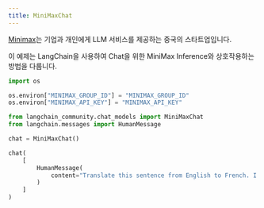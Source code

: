 ```yaml
---
title: MiniMaxChat
---
```


[Minimax](https://api.minimax.chat)는 기업과 개인에게 LLM 서비스를 제공하는 중국의 스타트업입니다.

이 예제는 LangChain을 사용하여 Chat을 위한 MiniMax Inference와 상호작용하는 방법을 다룹니다.

```python
import os

os.environ["MINIMAX_GROUP_ID"] = "MINIMAX_GROUP_ID"
os.environ["MINIMAX_API_KEY"] = "MINIMAX_API_KEY"
```

```python
from langchain_community.chat_models import MiniMaxChat
from langchain.messages import HumanMessage
```

```python
chat = MiniMaxChat()
```

```python
chat(
    [
        HumanMessage(
            content="Translate this sentence from English to French. I love programming."
        )
    ]
)
```